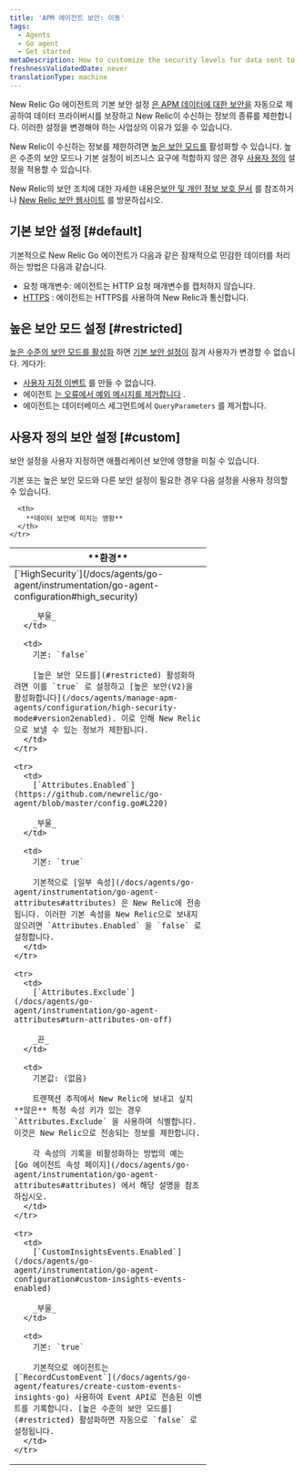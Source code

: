 ```yaml
---
title: 'APM 에이전트 보안: 이동'
tags:
  - Agents
  - Go agent
  - Get started
metaDescription: How to customize the security levels for data sent to New Relic from your Go app.
freshnessValidatedDate: never
translationType: machine
---
```


New Relic Go 에이전트의 기본 보안 설정 [은 APM 데이터에 대한 보안을](/docs/using-new-relic/new-relic-security/security/apm-agent-data-security) 자동으로 제공하여 데이터 프라이버시를 보장하고 New Relic이 수신하는 정보의 종류를 제한합니다. 이러한 설정을 변경해야 하는 사업상의 이유가 있을 수 있습니다.

New Relic이 수신하는 정보를 제한하려면 [높은 보안 모드를](#restricted) 활성화할 수 있습니다. 높은 수준의 보안 모드나 기본 설정이 비즈니스 요구에 적합하지 않은 경우 [사용자 정의](#custom) 설정을 적용할 수 있습니다.

New Relic의 보안 조치에 대한 자세한 내용은[보안 및 개인 정보 보호 문서](/docs/using-new-relic/new-relic-security/security/security-matters-data-privacy-new-relic) 를 참조하거나 [New Relic 보안 웹사이트](https://newrelic.com/security) 를 방문하십시오.

## 기본 보안 설정 [#default]

기본적으로 New Relic Go 에이전트가 다음과 같은 잠재적으로 민감한 데이터를 처리하는 방법은 다음과 같습니다.

* 요청 매개변수: 에이전트는 HTTP 요청 매개변수를 캡처하지 않습니다.
* [HTTPS](/docs/agents/go-agent/instrumentation/go-agent-configuration#use-tls) : 에이전트는 HTTPS를 사용하여 New Relic과 통신합니다.

## 높은 보안 모드 설정 [#restricted]

[높은 수준의 보안 모드를 활성화](/docs/agents/go-agent/instrumentation/go-agent-configuration#high_security) 하면 [기본 보안 설정이](#default) 잠겨 사용자가 변경할 수 없습니다. 게다가:

* [사용자 지정 이벤트](/docs/agents/go-agent/features/create-custom-events-insights-go) 를 만들 수 없습니다.
* 에이전트 [는 오류에서 예외 메시지를 제거합니다](https://github.com/newrelic/go-agent/blob/master/GUIDE.md#error-reporting) .
* 에이전트는 데이터베이스 세그먼트에서 `QueryParameters` 를 제거합니다.

## 사용자 정의 보안 설정 [#custom]

<Callout variant="caution">
  보안 설정을 사용자 지정하면 애플리케이션 보안에 영향을 미칠 수 있습니다.
</Callout>

기본 또는 높은 보안 모드와 다른 보안 설정이 필요한 경우 다음 설정을 사용자 정의할 수 있습니다.

<table>
  <thead>
    <tr>
      <th width="330px">
        **환경**
      </th>

      <th>
        **데이터 보안에 미치는 영향**
      </th>
    </tr>
  </thead>

  <tbody>
    <tr>
      <td>
        [`HighSecurity`](/docs/agents/go-agent/instrumentation/go-agent-configuration#high_security)

        _부울_
      </td>

      <td>
        기본: `false`

        [높은 보안 모드를](#restricted) 활성화하려면 이를 `true` 로 설정하고 [높은 보안(V2)을 활성화합니다](/docs/agents/manage-apm-agents/configuration/high-security-mode#version2enabled). 이로 인해 New Relic으로 보낼 수 있는 정보가 제한됩니다.
      </td>
    </tr>

    <tr>
      <td>
        [`Attributes.Enabled`](https://github.com/newrelic/go-agent/blob/master/config.go#L220)

        _부울_
      </td>

      <td>
        기본: `true`

        기본적으로 [일부 속성](/docs/agents/go-agent/instrumentation/go-agent-attributes#attributes) 은 New Relic에 전송됩니다. 이러한 기본 속성을 New Relic으로 보내지 않으려면 `Attributes.Enabled` 을 `false` 로 설정합니다.
      </td>
    </tr>

    <tr>
      <td>
        [`Attributes.Exclude`](/docs/agents/go-agent/instrumentation/go-agent-attributes#turn-attributes-on-off)

        _끈_
      </td>

      <td>
        기본값: (없음)

        트랜잭션 추적에서 New Relic에 보내고 싶지 **않은** 특정 속성 키가 있는 경우 `Attributes.Exclude` 을 사용하여 식별합니다. 이것은 New Relic으로 전송되는 정보를 제한합니다.

        각 속성의 기록을 비활성화하는 방법의 예는 [Go 에이전트 속성 페이지](/docs/agents/go-agent/instrumentation/go-agent-attributes#attributes) 에서 해당 설명을 참조하십시오.
      </td>
    </tr>

    <tr>
      <td>
        [`CustomInsightsEvents.Enabled`](/docs/agents/go-agent/instrumentation/go-agent-configuration#custom-insights-events-enabled)

        _부울_
      </td>

      <td>
        기본: `true`

        기본적으로 에이전트는 [`RecordCustomEvent`](/docs/agents/go-agent/features/create-custom-events-insights-go) 사용하여 Event API로 전송된 이벤트를 기록합니다. [높은 수준의 보안 모드를](#restricted) 활성화하면 자동으로 `false` 로 설정됩니다.
      </td>
    </tr>
  </tbody>
</table>